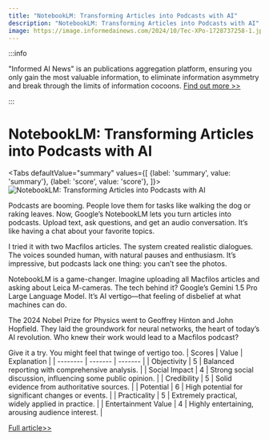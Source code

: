 ```yaml
---
title: "NotebookLM: Transforming Articles into Podcasts with AI"
description: "NotebookLM: Transforming Articles into Podcasts with AI"
image: https://image.informedainews.com/2024/10/Tec-XPo-1728737258-1.jpg
---
```



:::info

"Informed AI News" is an publications aggregation platform, ensuring you only gain the most valuable information, to eliminate information asymmetry and break through the limits of information cocoons.  [Find out more >>](/)

:::

# NotebookLM: Transforming Articles into Podcasts with AI


<Tabs
	defaultValue="summary"
	values={[
	{label: 'summary', value: 'summary'},
	{label: 'score', value: 'score'},
]}>
<TabItem value="summary">
<img
  src="https://image.informedainews.com/2024/10/Tec-XPo-1728737258-1.jpg"
  alt="NotebookLM: Transforming Articles into Podcasts with AI"
/>



Podcasts are booming. People love them for tasks like walking the dog or raking leaves. Now, Google’s NotebookLM lets you turn articles into podcasts. Upload text, ask questions, and get an audio conversation. It’s like having a chat about your favorite topics.

I tried it with two Macfilos articles. The system created realistic dialogues. The voices sounded human, with natural pauses and enthusiasm. It’s impressive, but podcasts lack one thing: you can’t see the photos.

NotebookLM is a game-changer. Imagine uploading all Macfilos articles and asking about Leica M-cameras. The tech behind it? Google’s Gemini 1.5 Pro Large Language Model. It’s AI vertigo—that feeling of disbelief at what machines can do.

The 2024 Nobel Prize for Physics went to Geoffrey Hinton and John Hopfield. They laid the groundwork for neural networks, the heart of today’s AI revolution. Who knew their work would lead to a Macfilos podcast?

Give it a try. You might feel that twinge of vertigo too.
</TabItem>
<TabItem value="score">
	| Scores     | Value   | Explanation |
	| -------- | ------- | ------- |
	| Objectivity  | 5    | Balanced reporting with comprehensive analysis.    |
	| Social Impact | 4     | Strong social discussion, influencing some public opinion.    |
	| Credibility    | 5    | Solid evidence from authoritative sources.    |
	| Potential    | 6    | High potential for significant changes or events.    |
	| Practicality    | 5    | Extremely practical, widely applied in practice.    |
	| Entertainment Value    | 4    | Highly entertaining, arousing audience interest.    |
</TabItem>
</Tabs>

[Full article>>](https://www.macfilos.com/2024/10/09/the-macfilos-podcast-you-heard-it-here-first-thanks-to-notebooklm/)
